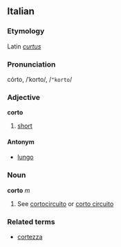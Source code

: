 ==Italian==
===Etymology===
Latin ''[[curtus]]''
===Pronunciation===
córto, /ˈkorto/, /<tt>"korto</tt>/
===Adjective===
'''corto'''

# [[short]]

====Antonym====
*[[lungo]]

===Noun===
'''corto''' ''m''

# See [[cortocircuito]] or [[corto circuito]]

===Related terms===
*[[cortezza]]
